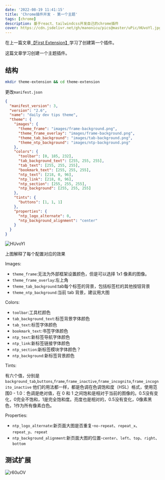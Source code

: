```yaml
---
date: '2022-08-19 11:41:15'
title: 'Chrome插件开发 - 第一个主题'
tags: [chrome]
description: 基于react、tailwindcss开发自己的chrome插件
cover: https://cdn.jsdelivr.net/gh/manonicu/pics@master/uPic/HUvoYl.jpg
---
```


在上一篇文章[【First Extension】](/blog/translate/build-chrome-extensions/first-extension)学习了创建第一个插件。

这篇文章学习创建一个主题插件。

## 结构

```bash
mkdir theme-extension && cd theme-extension
```

更改`manifest.json`

```json
{
  "manifest_version": 3,
  "version": "2.6",
  "name": "daily dev tips theme",
  "theme": {
    "images": {
      "theme_frame": "images/frame-background.png",
      "theme_frame_overlay": "images/frame-background.png",
      "theme_tab_background": "images/tab-background.png",
      "theme_ntp_background": "images/ntp-background.png"
    },
    "colors": {
      "toolbar": [0, 185, 232],
      "tab_background_text": [255, 255, 255],
      "tab_text": [255, 255, 255],
      "bookmark_text": [255, 255, 255],
      "ntp_text": [218, 0, 96],
      "ntp_link": [218, 0, 96],
      "ntp_section": [255, 255, 255],
      "ntp_background": [255, 255, 255]
    },
    "tints": {
      "buttons": [1, 1, 1]
    },
    "properties": {
      "ntp_logo_alternate": 0,
      "ntp_background_alignment": "center"
    }
  }
}
```

![HUvoYl](https://cdn.jsdelivr.net/gh/manonicu/pics@master/uPic/HUvoYl.jpg)

上图解释了每个配置对应的效果

Images:

- `theme_frame`:无法为外部框架设置颜色，但是可以选择 1x1 像素的图像。
- `theme_frame_overlay`:左上角
- `theme_tab_background`:tab每个标签的背景，包括标签栏的其他按钮背景
- `theme_ntp_background`:当前 tab 背景，建议用大图

Colors:

- `toolbar`:工具栏颜色
- `tab_background_text`:标签背景字体颜色
- `tab_text`:标签字体颜色
- `bookmark_text`:书签字体颜色
- `ntp_text`:新标签导航字体颜色
- `ntp_link`:新标签链接字体颜色
- `ntp_section`:新标签模块字体颜色？
- `ntp_background`:新标签背景颜色

Tints:

有六个值，分别是`background_tab`,`buttons`,`frame`,`frame_inactive`,`frame_incognito`,`frame_incognito_inactive`
他们的用法都一样，都是色调在色调饱和度（HSL）格式，使用范围0  -  1.0：色调是绝对值，在 0 和 1 之间饱和是相对于当前的图像的。0.5没有变化，0完全不饱和，1是完全饱和度。亮度也是相对的，0.5没有变化，0像素黑色，1作为所有像素白色。

Properties:

- `ntp_logo_alternate`:新页面大图是否重复-`no-repeat`、`repeat_x`、`repeat_y`、`repeat`
- `ntp_background_alignment`:新页面大图的位置-`center`、`left`、`top`、`right`、`bottom`

## 测试扩展

![r60uOV](https://cdn.jsdelivr.net/gh/manonicu/pics@master/uPic/r60uOV.jpg)
